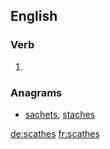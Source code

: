 ==English==

===Verb===
{{head|en}}

# {{en-third-person singular of|scathe}}

===Anagrams===
* [[sachets#English|sachets]], [[staches#English|staches]]

[[de:scathes]]
[[fr:scathes]]